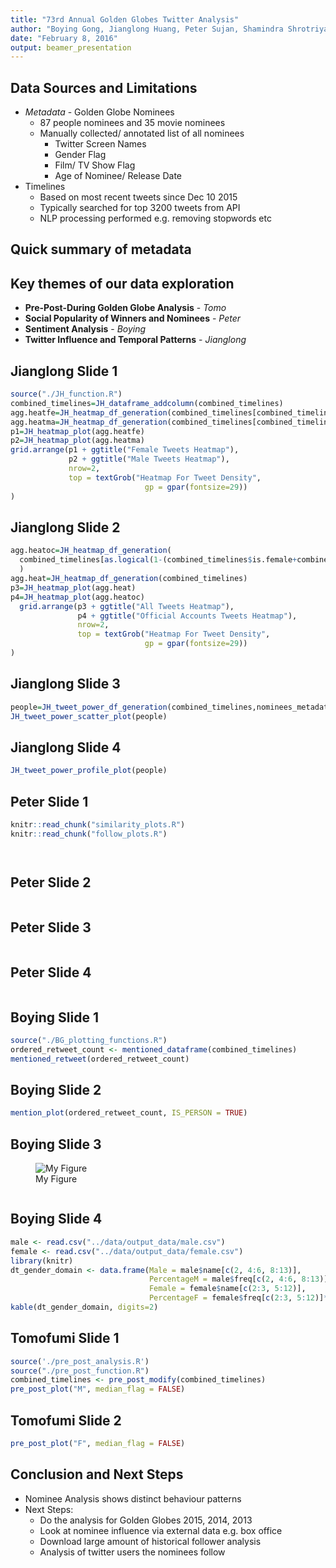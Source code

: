 ```yaml
---
title: "73rd Annual Golden Globes Twitter Analysis"
author: "Boying Gong, Jianglong Huang, Peter Sujan, Shamindra Shrotriya, Tomofumi Ogawa"
date: "February 8, 2016"
output: beamer_presentation
---
```


## Data Sources and Limitations

- *Metadata* - Golden Globe Nominees
  - 87 people nominees and 35 movie nominees
  - Manually collected/ annotated list of all nominees
    - Twitter Screen Names
    - Gender Flag
    - Film/ TV Show Flag
    - Age of Nominee/ Release Date

- Timelines
  - Based on most recent tweets since Dec 10 2015
  - Typically searched for top 3200 tweets from API
  - NLP processing performed e.g. removing stopwords etc

## Quick summary of metadata


## Key themes of our data exploration 

- **Pre-Post-During Golden Globe Analysis** - *Tomo*
- **Social Popularity of Winners and Nominees** - *Peter*
- **Sentiment Analysis** - *Boying*
- **Twitter Influence and Temporal Patterns** - *Jianglong*

## Jianglong Slide 1

```r
source("./JH_function.R")
combined_timelines=JH_dataframe_addcolumn(combined_timelines)
agg.heatfe=JH_heatmap_df_generation(combined_timelines[combined_timelines$is.female,])
agg.heatma=JH_heatmap_df_generation(combined_timelines[combined_timelines$is.male,])
p1=JH_heatmap_plot(agg.heatfe)
p2=JH_heatmap_plot(agg.heatma)
grid.arrange(p1 + ggtitle("Female Tweets Heatmap"),
             p2 + ggtitle("Male Tweets Heatmap"),
             nrow=2,
             top = textGrob("Heatmap For Tweet Density",
                              gp = gpar(fontsize=29)) 
)
```

## Jianglong Slide 2

```r

agg.heatoc=JH_heatmap_df_generation(
  combined_timelines[as.logical(1-(combined_timelines$is.female+combined_timelines$is.male)),]
  )
agg.heat=JH_heatmap_df_generation(combined_timelines)
p3=JH_heatmap_plot(agg.heat)
p4=JH_heatmap_plot(agg.heatoc)
  grid.arrange(p3 + ggtitle("All Tweets Heatmap"),
               p4 + ggtitle("Official Accounts Tweets Heatmap"),
               nrow=2,
               top = textGrob("Heatmap For Tweet Density",
                              gp = gpar(fontsize=29)) 
)
```

## Jianglong Slide 3

```r
people=JH_tweet_power_df_generation(combined_timelines,nominees_metadata)
JH_tweet_power_scatter_plot(people)
```

## Jianglong Slide 4

```r
JH_tweet_power_profile_plot(people)
```

## Peter Slide 1

```r
knitr::read_chunk("similarity_plots.R")
knitr::read_chunk("follow_plots.R")
```

```r
```

```r
```

## Peter Slide 2
```r
```

## Peter Slide 3
```r
```

## Peter Slide 4
```r
```

## Boying Slide 1

```r
source("./BG_plotting_functions.R")
ordered_retweet_count <- mentioned_dataframe(combined_timelines)
mentioned_retweet(ordered_retweet_count)
```

## Boying Slide 2

```r
mention_plot(ordered_retweet_count, IS_PERSON = TRUE)
```

## Boying Slide 3

![My Figure](../plots/domain_plot.png)

```r

```

## Boying Slide 4

```r
male <- read.csv("../data/output_data/male.csv")
female <- read.csv("../data/output_data/female.csv")
library(knitr)
dt_gender_domain <- data.frame(Male = male$name[c(2, 4:6, 8:13)], 
                               PercentageM = male$freq[c(2, 4:6, 8:13)]*100,
                               Female = female$name[c(2:3, 5:12)], 
                               PercentageF = female$freq[c(2:3, 5:12)]*100)
kable(dt_gender_domain, digits=2)
```

## Tomofumi Slide 1

```r
source('./pre_post_analysis.R')
source("./pre_post_function.R")
combined_timelines <- pre_post_modify(combined_timelines)
pre_post_plot("M", median_flag = FALSE)
```

## Tomofumi Slide 2

```r
pre_post_plot("F", median_flag = FALSE)
```


## Conclusion and Next Steps

- Nominee Analysis shows distinct behaviour patterns
- Next Steps:
  - Do the analysis for Golden Globes 2015, 2014, 2013
  - Look at nominee influence via external data e.g. box office
  - Download large amount of historical follower analysis
  - Analysis of twitter users the nominees follow
